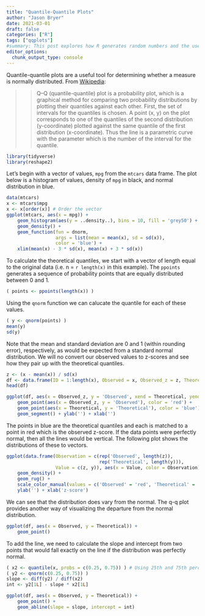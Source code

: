 ```yaml
---
title: "Quantile-Quantile Plots"
author: "Jason Bryer"
date: 2021-03-01
draft: false
categories: ["R"]
tags: ["qqplots"]
#summary: This post explores how R generates random numbers and the use of seeds.
editor_options: 
  chunk_output_type: console
---
```


Quantile-quantile plots are a useful tool for determining whether a measure is normally distributed. From [Wikipedia](https://en.wikipedia.org/wiki/Q–Q_plot):

>> Q–Q (quantile-quantile) plot is a probability plot, which is a graphical method for comparing two probability distributions by plotting their quantiles against each other. First, the set of intervals for the quantiles is chosen. A point (x, y) on the plot corresponds to one of the quantiles of the second distribution (y-coordinate) plotted against the same quantile of the first distribution (x-coordinate). Thus the line is a parametric curve with the parameter which is the number of the interval for the quantile.

```r
library(tidyverse)
library(reshape2)
```

Let's begin with a vector of values, `mpg` from the `mtcars` data frame. The plot below is a histogram of values, density of `mpg` in black, and normal distribution in blue.

```r
data(mtcars)
x <- mtcars$mpg
x <- x[order(x)] # Order the vector
ggplot(mtcars, aes(x = mpg)) + 
	geom_histogram(aes(y = ..density..), bins = 10, fill = 'grey50') +
	geom_density() +
	geom_function(fun = dnorm, 
				  args = list(mean = mean(x), sd = sd(x)),
				  color = 'blue') +
	xlim(mean(x) - 3 * sd(x), mean(x) + 3 * sd(x))
```

To calculate the theoretical quantiles, we start with a vector of length equal to the original data (i.e. n = `r length(x)` in this example). The `ppoints` generates a sequence of probability points that are equally distributed between 0 and 1.

```r
( points <- ppoints(length(x)) )
```

Using the `qnorm` function we can calucate the quantile for each of these values.

```r
( y <- qnorm(points) )
mean(y)
sd(y)
```

Note that the mean and standard deviation are 0 and 1 (within rounding error), respectively, as would be expected from a standard normal distribution. We will no convert our observed values to z-scores and see how they pair up with the theoretical quantiles.

```r
z <- (x - mean(x)) / sd(x)
df <- data.frame(ID = 1:length(x), Observed = x, Observed_z = z, Theoretical = y)
head(df)

ggplot(df, aes(x = Observed_z, y = 'Observed', xend = Theoretical, yend = 'Theoretical')) +
	geom_point(aes(x = Observed_z, y = 'Observed'), color = 'red') +
	geom_point(aes(x = Theoretical, y = 'Theoretical'), color = 'blue') +
	geom_segment() + ylab('') + xlab('')
```

The points in blue are the theoretical quantiles and each is matched to a point in red which is the observed z-score. If the data points were perfectly normal, then all the lines would be vertical. The following plot shows the distributions of these to vectors. 

```r
ggplot(data.frame(Observation = c(rep('Observed', length(z)),
								  rep('Theoretical', length(y))),
				  Value = c(z, y)), aes(x = Value, color = Observation)) +
	geom_density() +
	geom_rug() +
	scale_color_manual(values = c('Observed' = 'red', 'Theoretical' = 'blue')) +
	ylab('') + xlab('z-score')
```

We can see that the distribution does vary from the normal. The q-q plot provides another way of visualizing the departure from the normal distribution.

```r
ggplot(df, aes(x = Observed, y = Theoretical)) + 
	geom_point()
```

To add the line, we need to calculate the slope and intercept from two points that would fall exactly on the line if the distribution was perfectly normal.

```r
( x2 <- quantile(x, probs = c(0.25, 0.75)) ) # Using 25th and 75th percetile, but any two would work.
( y2 <- qnorm(c(0.25, 0.75)) )
slope <- diff(y2) / diff(x2)
int <- y2[1L] - slope * x2[1L]

ggplot(df, aes(x = Observed, y = Theoretical)) + 
	geom_point() +
	geom_abline(slope = slope, intercept = int)
```

